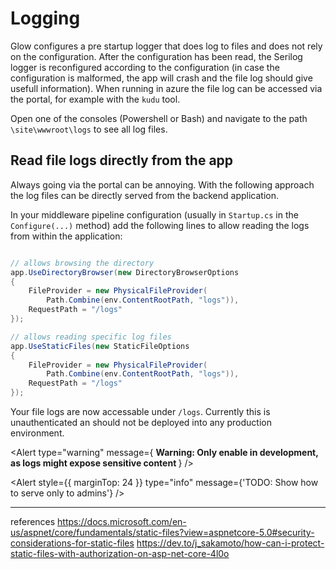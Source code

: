 
# Logging

Glow configures a pre startup logger that does log to files and does not rely on the configuration. After the configuration has been read, the Serilog logger is reconfigured according to the configuration (in case the configuration is malformed, the app will crash and the file log should give usefull information).
When running in azure the file log can be accessed via the portal, for example with the `kudu` tool.

Open one of the consoles (Powershell or Bash) and navigate to the path `\site\wwwroot\logs` to see all log files.

## Read file logs directly from the app

Always going via the portal can be annoying. With the following approach the log files can be directly served from the backend application.

In your middleware pipeline configuration (usually in `Startup.cs` in the `Configure(...)` method)
add the following lines to allow reading the logs from within the application:

```csharp

// allows browsing the directory
app.UseDirectoryBrowser(new DirectoryBrowserOptions
{
    FileProvider = new PhysicalFileProvider(
        Path.Combine(env.ContentRootPath, "logs")),
    RequestPath = "/logs"
});

// allows reading specific log files
app.UseStaticFiles(new StaticFileOptions
{
    FileProvider = new PhysicalFileProvider(
        Path.Combine(env.ContentRootPath, "logs")),
    RequestPath = "/logs"
});

```

Your file logs are now accessable under `/logs`. Currently this is unauthenticated an should not be deployed into any production environment.

<Alert
  type="warning"
  message={
    <b>
      Warning: Only enable in development, as logs might expose sensitive
      content
    </b>
  }
/>

<Alert
  style={{ marginTop: 24 }}
  type="info"
  message={'TODO: Show how to serve only to admins'}
/>

---

references
https://docs.microsoft.com/en-us/aspnet/core/fundamentals/static-files?view=aspnetcore-5.0#security-considerations-for-static-files
https://dev.to/j_sakamoto/how-can-i-protect-static-files-with-authorization-on-asp-net-core-4l0o
